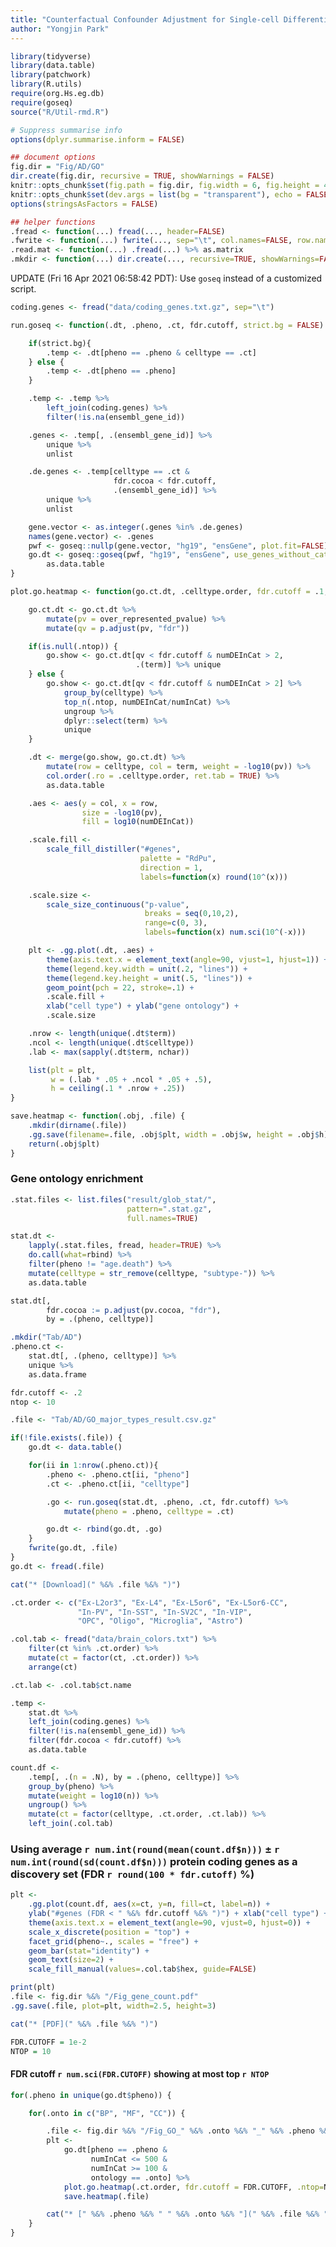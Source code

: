 ```yaml
---
title: "Counterfactual Confounder Adjustment for Single-cell Differential Expression Analysis"
author: "Yongjin Park"
---
```


```r
library(tidyverse)
library(data.table)
library(patchwork)
library(R.utils)
require(org.Hs.eg.db)
require(goseq)
source("R/Util-rmd.R")

# Suppress summarise info
options(dplyr.summarise.inform = FALSE)

## document options
fig.dir = "Fig/AD/GO"
dir.create(fig.dir, recursive = TRUE, showWarnings = FALSE)
knitr::opts_chunk$set(fig.path = fig.dir, fig.width = 6, fig.height = 4)
knitr::opts_chunk$set(dev.args = list(bg = "transparent"), echo = FALSE, include = FALSE)
options(stringsAsFactors = FALSE)

## helper functions
.fread <- function(...) fread(..., header=FALSE)
.fwrite <- function(...) fwrite(..., sep="\t", col.names=FALSE, row.names=FALSE)
.read.mat <- function(...) .fread(...) %>% as.matrix
.mkdir <- function(...) dir.create(..., recursive=TRUE, showWarnings=FALSE)
```

UPDATE (Fri 16 Apr 2021 06:58:42 PDT): Use `goseq` instead of a customized script.

```r
coding.genes <- fread("data/coding_genes.txt.gz", sep="\t")

run.goseq <- function(.dt, .pheno, .ct, fdr.cutoff, strict.bg = FALSE) {

    if(strict.bg){
        .temp <- .dt[pheno == .pheno & celltype == .ct]
    } else {
        .temp <- .dt[pheno == .pheno]
    }

    .temp <- .temp %>%
        left_join(coding.genes) %>%
        filter(!is.na(ensembl_gene_id))

    .genes <- .temp[, .(ensembl_gene_id)] %>%
        unique %>%
        unlist

    .de.genes <- .temp[celltype == .ct &
                       fdr.cocoa < fdr.cutoff,
                       .(ensembl_gene_id)] %>%
        unique %>%
        unlist

    gene.vector <- as.integer(.genes %in% .de.genes)
    names(gene.vector) <- .genes
    pwf <- goseq::nullp(gene.vector, "hg19", "ensGene", plot.fit=FALSE)
    go.dt <- goseq::goseq(pwf, "hg19", "ensGene", use_genes_without_cat = TRUE) %>%
        as.data.table
}

plot.go.heatmap <- function(go.ct.dt, .celltype.order, fdr.cutoff = .1, .ntop = NULL) {

    go.ct.dt <- go.ct.dt %>%
        mutate(pv = over_represented_pvalue) %>% 
        mutate(qv = p.adjust(pv, "fdr"))

    if(is.null(.ntop)) {
        go.show <- go.ct.dt[qv < fdr.cutoff & numDEInCat > 2,
                            .(term)] %>% unique
    } else {
        go.show <- go.ct.dt[qv < fdr.cutoff & numDEInCat > 2] %>%
            group_by(celltype) %>%
            top_n(.ntop, numDEInCat/numInCat) %>%
            ungroup %>%
            dplyr::select(term) %>%
            unique
    }

    .dt <- merge(go.show, go.ct.dt) %>%
        mutate(row = celltype, col = term, weight = -log10(pv)) %>%
        col.order(.ro = .celltype.order, ret.tab = TRUE) %>%
        as.data.table

    .aes <- aes(y = col, x = row,
                size = -log10(pv),
                fill = log10(numDEInCat))

    .scale.fill <-
        scale_fill_distiller("#genes",
                             palette = "RdPu",
                             direction = 1,
                             labels=function(x) round(10^(x)))

    .scale.size <-
        scale_size_continuous("p-value",
                              breaks = seq(0,10,2),
                              range=c(0, 3),
                              labels=function(x) num.sci(10^(-x)))

    plt <- .gg.plot(.dt, .aes) +
        theme(axis.text.x = element_text(angle=90, vjust=1, hjust=1)) +
        theme(legend.key.width = unit(.2, "lines")) +
        theme(legend.key.height = unit(.5, "lines")) +
        geom_point(pch = 22, stroke=.1) +
        .scale.fill +
        xlab("cell type") + ylab("gene ontology") +
        .scale.size

    .nrow <- length(unique(.dt$term))
    .ncol <- length(unique(.dt$celltype))
    .lab <- max(sapply(.dt$term, nchar))

    list(plt = plt,
         w = (.lab * .05 + .ncol * .05 + .5),
         h = ceiling(.1 * .nrow + .25))
}

save.heatmap <- function(.obj, .file) {
    .mkdir(dirname(.file))
    .gg.save(filename=.file, .obj$plt, width = .obj$w, height = .obj$h)
    return(.obj$plt)
}
```

### Gene ontology enrichment


```r
.stat.files <- list.files("result/glob_stat/",
                          pattern=".stat.gz",
                          full.names=TRUE)

stat.dt <-
    lapply(.stat.files, fread, header=TRUE) %>%
    do.call(what=rbind) %>%
    filter(pheno != "age.death") %>%
    mutate(celltype = str_remove(celltype, "subtype-")) %>%
    as.data.table

stat.dt[,
        fdr.cocoa := p.adjust(pv.cocoa, "fdr"),
        by = .(pheno, celltype)]
```


```r
.mkdir("Tab/AD")
.pheno.ct <-
    stat.dt[, .(pheno, celltype)] %>%
    unique %>%
    as.data.frame

fdr.cutoff <- .2
ntop <- 10

.file <- "Tab/AD/GO_major_types_result.csv.gz"

if(!file.exists(.file)) {
    go.dt <- data.table()

    for(ii in 1:nrow(.pheno.ct)){
        .pheno <- .pheno.ct[ii, "pheno"]
        .ct <- .pheno.ct[ii, "celltype"]

        .go <- run.goseq(stat.dt, .pheno, .ct, fdr.cutoff) %>%
            mutate(pheno = .pheno, celltype = .ct)

        go.dt <- rbind(go.dt, .go)
    }
    fwrite(go.dt, .file)
}
go.dt <- fread(.file)
```

```r
cat("* [Download](" %&% .file %&% ")")
```

```r
.ct.order <- c("Ex-L2or3", "Ex-L4", "Ex-L5or6", "Ex-L5or6-CC",
               "In-PV", "In-SST", "In-SV2C", "In-VIP",
               "OPC", "Oligo", "Microglia", "Astro")

.col.tab <- fread("data/brain_colors.txt") %>%
    filter(ct %in% .ct.order) %>% 
    mutate(ct = factor(ct, .ct.order)) %>%
    arrange(ct)

.ct.lab <- .col.tab$ct.name

.temp <-
    stat.dt %>%
    left_join(coding.genes) %>% 
    filter(!is.na(ensembl_gene_id)) %>% 
    filter(fdr.cocoa < fdr.cutoff) %>%
    as.data.table

count.df <-
    .temp[, .(n = .N), by = .(pheno, celltype)] %>%
    group_by(pheno) %>%
    mutate(weight = log10(n)) %>%
    ungroup() %>% 
    mutate(ct = factor(celltype, .ct.order, .ct.lab)) %>% 
    left_join(.col.tab)
```

### Using average `r num.int(round(mean(count.df$n)))` $\pm$ `r  num.int(round(sd(count.df$n)))` protein coding genes as a discovery set (FDR `r round(100 * fdr.cutoff)` %)

```r
plt <-
    .gg.plot(count.df, aes(x=ct, y=n, fill=ct, label=n)) +
    ylab("#genes (FDR < " %&% fdr.cutoff %&% ")") + xlab("cell type") +
    theme(axis.text.x = element_text(angle=90, vjust=0, hjust=0)) +
    scale_x_discrete(position = "top") +
    facet_grid(pheno~., scales = "free") +
    geom_bar(stat="identity") +
    geom_text(size=2) +
    scale_fill_manual(values=.col.tab$hex, guide=FALSE)

print(plt)
.file <- fig.dir %&% "/Fig_gene_count.pdf"
.gg.save(.file, plot=plt, width=2.5, height=3)
```

```r
cat("* [PDF](" %&% .file %&% ")")
```

```r
FDR.CUTOFF = 1e-2
NTOP = 10
```

####  FDR cutoff `r num.sci(FDR.CUTOFF)` showing at most top `r NTOP`

```r
for(.pheno in unique(go.dt$pheno)) {

    for(.onto in c("BP", "MF", "CC")) {

        .file <- fig.dir %&% "/Fig_GO_" %&% .onto %&% "_" %&% .pheno %&% ".pdf"
        plt <-
            go.dt[pheno == .pheno &
                  numInCat <= 500 &
                  numInCat >= 100 &
                  ontology == .onto] %>%
            plot.go.heatmap(.ct.order, fdr.cutoff = FDR.CUTOFF, .ntop=NTOP) %>%
            save.heatmap(.file)

        cat("* [" %&% .pheno %&% " " %&% .onto %&% "](" %&% .file %&% ")\n\n")
    }
}
```

